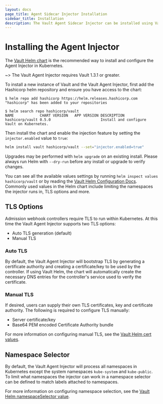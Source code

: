 ```yaml
---
layout: docs
page_title: Agent Sidecar Injector Installation
sidebar_title: Installation
description: The Vault Agent Sidecar Injector can be installed using Vault Helm.
---
```


# Installing the Agent Injector

The [Vault Helm chart](/vault/docs/platform/k8s/helm) is the recommended way to
install and configure the Agent Injector in Kubernetes.

~> The Vault Agent Injector requires Vault 1.3.1 or greater.

To install a new instance of Vault and the Vault Agent Injector, first add the
Hashicorp helm repository and ensure you have access to the chart:

```shell-session
$ helm repo add hashicorp https://helm.releases.hashicorp.com
"hashicorp" has been added to your repositories

$ helm search repo hashicorp/vault
NAME           	CHART VERSION	APP VERSION	DESCRIPTION
hashicorp/vault	0.5.0        	           	Install and configure Vault on Kubernetes.
```

Then install the chart and enable the injection feature by setting the
`injector.enabled` value to `true`:

```bash
helm install vault hashicorp/vault --set="injector.enabled=true"
```

Upgrades may be performed with `helm upgrade` on an existing install. Please
always run Helm with `--dry-run` before any install or upgrade to verify
changes.

You can see all the available values settings by running `helm inspect values hashicorp/vault` or by reading the [Vault Helm Configuration
Docs](/vault/docs/platform/k8s/helm/configuration). Commonly used values in the Helm
chart include limiting the namespaces the injector runs in, TLS options and
more.

## TLS Options

Admission webhook controllers require TLS to run within Kubernetes. At this time
the Vault Agent Injector supports two TLS options:

- Auto TLS generation (default)
- Manual TLS

### Auto TLS

By default, the Vault Agent Injector will bootstrap TLS by generating a certificate
authority and creating a certificate/key to be used by the controller. If using
Vault Helm, the chart will automatically create the necessary DNS entries for the
controller's service used to verify the certificate.

### Manual TLS

If desired, users can supply their own TLS certificates, key and certificate authority.
The following is required to configure TLS manually:

- Server certificate/key
- Base64 PEM encoded Certificate Authority bundle

For more information on configuring manual TLS, see the [Vault Helm cert values](/vault/docs/platform/k8s/helm/configuration#certs).

## Namespace Selector

By default, the Vault Agent Injector will process all namespaces in Kubernetes except
the system namespaces `kube-system` and `kube-public`. To limit what namespaces
the injector can work in a namespace selector can be defined to match labels attached
to namespaces.

For more information on configuring namespace selection, see the [Vault Helm namespaceSelector value](/vault/docs/platform/k8s/helm/configuration#namespaceselector).
